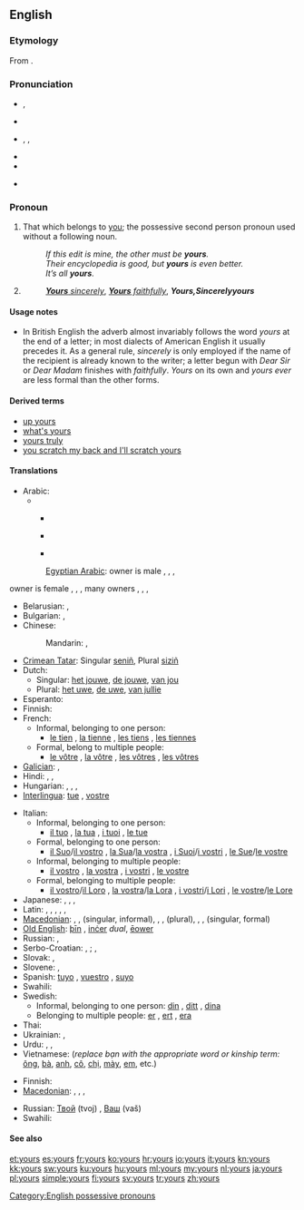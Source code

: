 {{wikipedia}}
==English==

===Etymology===
{{rfv-etymology|Really?? Not from some Old Eng. word?|lang=en}} From {{suffix|your|'s}}.

===Pronunciation===
* {{a|RP}} {{IPA|/jɔː(ɹ)z/}}, {{SAMPA|/jO:(r)z/}}
* {{rhymes|ɔː(ɹ)z}}
* {{a|US}} {{enPR|yôrz}}, {{IPA|/jɔːɹz/|/jɚz/|/jɝːz/}}, {{SAMPA|/jO:rz/}}
* {{audio|en-us-yours.ogg|Audio (US)}}
* {{rhymes|ɔː(ɹ)z}}
* {{homophones|yaws}} {{qualifier|in [[non-rhotic]] accents}}

===Pronoun===
{{en-pron}}

# That which belongs to [[you]]; the possessive second person pronoun used without a following noun.
#: ''If this edit is mine, the other must be '''yours'''.''
#: ''Their encyclopedia is good, but '''yours''' is even better.''
#: ''It’s all '''yours'''.''
# {{non-gloss definition|Written at the end of a letter, before the signature.}}
#: ''[[yours sincerely|'''Yours''' sincerely]]'', ''[[yours faithfully|'''Yours''' faithfully]]'', '''''Yours''''', ''Sincerely '''yours'''''

====Usage notes====
* In British English the adverb almost invariably follows the word ''yours'' at the end of a letter; in most dialects of American English it usually precedes it. As a general rule, ''sincerely'' is only employed if the name of the recipient is already known to the writer; a letter begun with ''Dear Sir'' or ''Dear Madam'' finishes with ''faithfully''. ''Yours'' on its own and ''yours ever'' are less formal than the other forms.

====Derived terms====
* [[up yours]]
* [[what's yours]]
* [[yours truly]]
* [[you scratch my back and I'll scratch yours]]

====Translations====
{{trans-top|possessive pronoun}}
* Arabic: 
*** {{qualifier|belonging to one person}} {{t|ar|لك|m|tr=lak|sc=Arab}} {{t|ar|لك|f|tr=laki|sc=Arab}}
*** {{qualifier|belonging to tow persons}} {{t|ar|لكما|m|f|tr=lakuma|sc=Arab}} 
*** {{qualifier|belonging to many persons}} {{t|ar|لكم|m|tr=lakum|sc=Arab}} {{t|ar|لكن|f|tr=lakun|sc=Arab}}
*:[[Egyptian Arabic]]: owner is male , {{tø|arz|بتاعك|m|tr= |betaʕak|sc=Arab}}, {{tø|arz|بتاعتاك|f|tr= |betaʕtak|sc=Arab}}, {{tø|arz|بتوعاك|p|tr= |betoʕak|sc=Arab}}
owner is female , {{tø|arz|بتاعك|m|tr= |betaʕik|sc=Arab}}, {{tø|arz|بتاعتاك|f|tr= |betaʕtik|sc=Arab}}, {{tø|arz|بتوعاك|p|tr= |betoʕik|sc=Arab}}
many owners , {{tø|arz|بتاعكو|m|tr= |betaʕko|sc=Arab}}, {{tø|arz|بتاعتكو|f|tr= |betaʕetko|sc=Arab}}, {{tø|arz|بتوعكو|p|tr= |betoʕko|sc=Arab}}
* Belarusian: {{t-|be|твой|tr=tvoj|xs=Belarusian}},  {{t-|be|ваш|tr=vaš|xs=Belarusian}} {{qualifier|formal}}
* Bulgarian: {{t-|bg|твой|tr=tvoj}},  {{t-|bg|ваш|tr=vaš}} {{qualifier|formal}}
* Chinese:
*: Mandarin: {{t-|cmn|你|alt=你的|tr=nǐ-de|sc=Hani}},  {{t-|cmn|您|alt=您的|tr=nín-de|sc=Hani}} {{qualifier|formal}}
* [[Crimean Tatar]]: Singular [[seniñ]], Plural [[siziñ]]
* Dutch:
** Singular: [[het jouwe]], [[de jouwe]], [[van jou]]
** Plural: [[het uwe]], [[de uwe]], [[van jullie]]
* Esperanto: {{t-|eo|la via|xs=Esperanto}}
* Finnish: {{t+|fi|sinun}}
* French:
** Informal, belonging to one person:
*** [[le tien]] {{m}}, [[la tienne]] {{f}}, [[les tiens]] {{p}}, [[les tiennes]] {{f|p}}
** Formal, belong to multiple people:
*** [[le vôtre]] {{m}}, [[la vôtre]] {{f}}, [[les vôtres]] {{p}}, [[les vôtres]] {{f|p}}
* [[Galician]]: {{t-|gl|teu|m|s|xs=Galician}}, {{t-|gl|voso|m|p|xs=Galician}}
* Hindi: {{qualifier|least formal}} {{t-|hi|तेरा|tr=tera|xs=Hindi}},  {{qualifier|formal}} {{t-|hi|आपका|tr=aapka|xs=Hindi}},  {{qualifier|informal}} {{t-|hi|तुम्हारा|tr=tumhaara|xs=Hindi}}
* Hungarian: {{t-|hu|tiéd}},  {{t+|hu|tied}},  {{t-|hu|tiétek}},  {{t+|hu|tietek}}
* [[Interlingua]]: [[tue]] {{s}}, [[vostre]] {{p}}
{{trans-mid}}
* Italian:
** Informal, belonging to one person:
*** [[il tuo]] {{m}}, [[la tua]] {{f}}, [[i tuoi]] {{p}}, [[le tue]] {{f|p}}
** Formal, belonging to one person:
*** [[il Suo]]/[[il vostro]] {{m}}, [[la Sua]]/[[la vostra]] {{f}}, [[i Suoi]]/[[i vostri]] {{p}}, [[le Sue]]/[[le vostre]] {{f|p}}
** Informal, belonging to multiple people:
*** [[il vostro]] {{m}}, [[la vostra]] {{f}}, [[i vostri]] {{p}}, [[le vostre]] {{f|p}}
** Formal, belonging to multiple people:
*** [[il vostro]]/[[il Loro]] {{m}}, [[la vostra]]/[[la Lora]] {{f}}, [[i vostri]]/[[i Lori]] {{p}}, [[le vostre]]/[[le Lore]] {{f|p}}
* Japanese: {{qualifier|polite}} {{t|ja|あなたのもの|tr=anata-no mono}},  {{qualifier|familiar}} {{t|ja|きみのもの|tr=kimi-no mono}},  {{qualifier|polite}} {{t|ja|あなたたちのもの|p|tr=anatatachi-no mono}},  {{qualifier|familiar}} {{t|ja|きみたちのもの|p|tr=kimitachi-no mono}}
* Latin: {{t|la|tuus}}, {{t|la|tui}}, {{t|la|vestri}}, {{t|la|vestrum}}, {{t|la|vester}}, {{t|la|voster}}
* [[Macedonian]]: {{t-|mk|твој|m|tr=tvoj}},  {{t|mk|твоја|f|tr=tvója}},  {{t|mk|твое|n|tr=tvóe}} (singular, informal),  {{t-|mk|ваш|m|tr=vaš}},  {{t|mk|ваша|f|tr=váša}},  {{t-|mk|ваше|n|tr=váše}} (plural),  {{t-|mk|ваш|m|alt=Ваш|tr=vaš}},  {{t|mk|ваша|f|alt=Ваша|tr=váša}},  {{t-|mk|ваше|n|alt=Ваше|tr=váše}} (singular, formal)
* [[Old English]]: [[þin|þīn]] {{s}}, [[incer|inċer]] ''dual'', [[eower|ēower]] {{p}}
* Russian: {{t+|ru|твой|tr=tvoj}} {{qualifier|informal}}, {{t+|ru|ваш|tr=vaš}} {{qualifier|formal}}
* Serbo-Croatian: {{t|sh|твој|sc=Cyrl|xs=Serbo-Croatian}},  {{t|sh|tvoj|xs=Serbo-Croatian}}; {{t|sh|ваш|sc=Cyrl|xs=Serbo-Croatian}}, {{t|sh|vaš|xs=Serbo-Croatian}} {{qualifier|formal}}
* Slovak: {{t-|sk|tvoj}},  {{t-|sk|váš}} {{qualifier|formal}}
* Slovene: {{t+|sl|tvoj}},  {{t+|sl|vaš}} {{qualifier|formal}}
* Spanish: [[tuyo]] {{s}}, [[vuestro]] {{p}}, [[suyo]] {{qualifier|formal}}
* Swahili: {{t+|sw|wako|xs=Swahili}}
* Swedish:
** Informal, belonging to one person: [[din]] {{c}}, [[ditt]] {{n}}, [[dina]] {{p}}
** Belonging to multiple people: [[er]] {{c}}, [[ert]] {{n}}, [[era]] {{p}}
* Thai: {{t|th|ของคุณ|tr=kŏng kun}}
* Ukrainian: {{t|uk|твій|tr=tvij|xs=Ukrainian}} {{qualifier|informal}}, {{t+|uk|ваш|tr=vaš|xs=Ukrainian}}  {{qualifier|formal}}
* Urdu: {{qualifier|least formal}} {{t|ur|تیرا|tr=tera|xs=Urdu}},  {{qualifier|informal}} {{t|ur|تمہارا|tr=tumhaara|xs=Urdu}},  {{qualifier|formal}} {{t-|ur|آپ کا|tr=aap ka|xs=Urdu}}
* Vietnamese: {{t|vi|của bạn|xs=Vietnamese}} (''replace bạn with the appropriate word or kinship term:'' [[ông]], [[bà]], [[anh]], [[cô]], [[chị]], [[mày]], [[em]], etc.) 
{{trans-bottom}}

{{trans-top|Sincerely}}
* Finnish: {{t+|fi|terveisin}}
* [[Macedonian]]: {{t-|mk|твој|m|alt=Твој|tr=tvoj}}, {{t|mk|твоја|f|alt=Твоја|tr=tvója}} {{qualifier|informal}},  {{t-|mk|ваш|m|alt=Ваш|tr=vaš}}, {{t|mk|ваша|f|alt=Ваша|tr=váša}} {{qualifier|formal}}
{{trans-mid}}
* Russian: [[твой|Твой]] (tvoj) {{qualifier|informal}}, [[ваш|Ваш]] (vaš) {{qualifier|formal}}
* Swahili: {{t+|sw|wako|xs=Swahili}}
{{trans-bottom}}

====See also====
{{English personal pronouns}}

[[Category:English possessive pronouns]]

[[et:yours]]
[[es:yours]]
[[fr:yours]]
[[ko:yours]]
[[hr:yours]]
[[io:yours]]
[[it:yours]]
[[kn:yours]]
[[kk:yours]]
[[sw:yours]]
[[ku:yours]]
[[hu:yours]]
[[ml:yours]]
[[my:yours]]
[[nl:yours]]
[[ja:yours]]
[[pl:yours]]
[[simple:yours]]
[[fi:yours]]
[[sv:yours]]
[[tr:yours]]
[[zh:yours]]